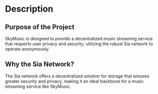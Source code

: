 # Description

## Purpose of the Project

SkyMusic is designed to provide a decentralized music streaming service that respects user privacy and security, utilizing the robust Sia network to operate anonymously.

## Why the Sia Network?

The Sia network offers a decentralized solution for storage that ensures greater security and privacy, making it an ideal backbone for a music streaming service like SkyMusic.
